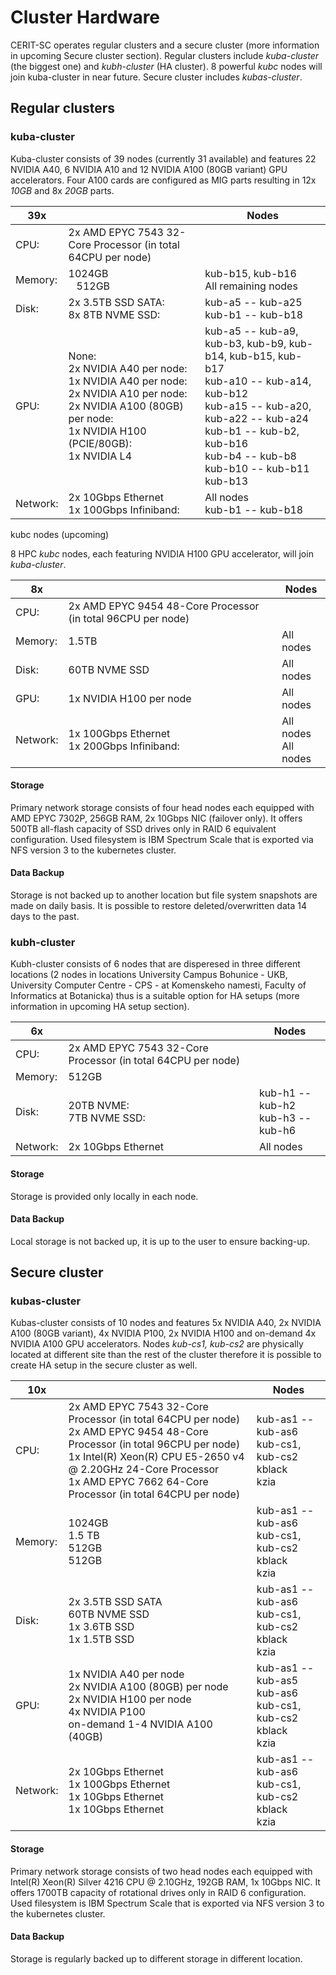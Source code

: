 
# Cluster Hardware

CERIT-SC operates regular clusters and a secure cluster (more information in upcoming Secure cluster section). Regular clusters include *kuba-cluster* (the biggest one) and *kubh-cluster* (HA cluster). 8 powerful *kubc* nodes will join kuba-cluster in near future. Secure cluster includes *kubas-cluster*.

## Regular clusters
### kuba-cluster

Kuba-cluster consists of 39 nodes (currently 31 available) and features 22 NVIDIA A40, 6 NVIDIA A10 and 12 NVIDIA A100 (80GB variant) GPU accelerators. Four A100 cards are configured as MIG parts resulting in 12x *10GB* and 8x *20GB* parts.

<table>
  <thead>
    <tr>
      <th>39x</th>
      <th></th>
      <th>Nodes</th>
    </tr>
  </thead>
  <tbody>
    <tr>
      <td>CPU:</td><td>2x AMD EPYC 7543 32-Core Processor (in total 64CPU per node) </td>
    </tr>
    <tr>
      <td>Memory:</td><td>1024GB<br/>&nbsp;&nbsp;&nbsp;512GB</td><td>kub-b15, kub-b16<br/>All remaining nodes</td>
    </tr>
    <tr>
      <td>Disk:</td><td>2x 3.5TB SSD SATA:<br/>8x 8TB NVME SSD:</td><td>kub-a5 -- kub-a25<br/>kub-b1 -- kub-b18</td>
    </tr>
    <tr>
      <td>GPU:</td><td>None:<br/>2x NVIDIA A40 per node:<br/>1x NVIDIA A40 per node:<br/> 2x NVIDIA A10 per node:<br/>2x NVIDIA A100 (80GB) per node:<br/>1x NVIDIA H100 (PCIE/80GB):<br/>1x NVIDIA L4</td>
                   <td>kub-a5 -- kub-a9, kub-b3, kub-b9, kub-b14, kub-b15, kub-b17<br/>kub-a10 -- kub-a14, kub-b12<br/>kub-a15 -- kub-a20, kub-a22 -- kub-a24<br/>kub-b1 -- kub-b2, kub-b16<br/>kub-b4 -- kub-b8<br/>kub-b10 -- kub-b11<br/>kub-b13</td>
    </tr>
    <tr>
      <td>Network:</td><td>2x 10Gbps Ethernet<br/>1x 100Gbps Infiniband:</td><td>All nodes<br/>kub-b1 -- kub-b18</td>
    </tr>
  </tbody>
</table>

<Callout type="tip">
kubc nodes (upcoming)

8 HPC *kubc* nodes, each featuring NVIDIA H100 GPU accelerator, will join *kuba-cluster*. 

<table>
  <thead>
    <tr>
      <th>8x</th>
      <th></th>
      <th>Nodes</th>
    </tr>
  </thead>
  <tbody>
    <tr>
      <td>CPU:</td><td>2x AMD EPYC 9454 48-Core Processor (in total 96CPU per node)</td>
    </tr>
    <tr>
      <td>Memory:</td><td>1.5TB</td><td>All nodes</td>
    </tr>
    <tr>
      <td>Disk:</td><td>60TB NVME SSD</td><td>All nodes</td>
    </tr>
    <tr>
      <td>GPU:</td><td>1x NVIDIA H100 per node</td><td>All nodes</td>
    </tr>
    <tr>
      <td>Network:</td><td>1x 100Gbps Ethernet<br/>1x 200Gbps Infiniband:</td><td>All nodes<br/>All nodes</td>
    </tr>
  </tbody>
</table>
</Callout>

#### Storage

Primary network storage consists of four head nodes each equipped with AMD EPYC 7302P, 256GB RAM, 2x 10Gbps NIC (failover only). It offers 500TB all-flash capacity of SSD drives only in RAID 6 equivalent configuration. Used filesystem is IBM Spectrum Scale that is exported via NFS version 3 to the kubernetes cluster.

#### Data Backup

Storage is not backed up to another location but file system snapshots are made on daily basis. It is possible to restore deleted/overwritten data 14 days to the past.

### kubh-cluster

Kubh-cluster consists of 6 nodes that are disperesed in three different locations (2 nodes in locations University Campus Bohunice - UKB, University Computer Centre - CPS - at Komenskeho namesti, Faculty of Informatics at Botanicka) thus is a suitable option for HA setups (more information in upcoming HA setup section).

<table>
  <thead>
    <tr>
      <th>6x</th>
      <th></th>
      <th>Nodes</th>
    </tr>
  </thead>
  <tbody>
    <tr>
      <td>CPU:</td><td>2x AMD EPYC 7543 32-Core Processor (in total 64CPU per node)</td>
    </tr>
    <tr>
      <td>Memory:</td><td>512GB</td>
    </tr>
    <tr>
      <td>Disk:</td><td>20TB NVME:<br/>7TB NVME SSD:</td><td>kub-h1 -- kub-h2<br/>kub-h3 -- kub-h6</td>
    </tr>
    <tr>
      <td>Network:</td><td>2x 10Gbps Ethernet</td><td>All nodes</td>
    </tr>
  </tbody>
</table>

#### Storage

Storage is provided only locally in each node. 

#### Data Backup

Local storage is not backed up, it is up to the user to ensure backing-up.

## Secure cluster
### kubas-cluster

Kubas-cluster consists of 10 nodes and features 5x NVIDIA A40, 2x NVIDIA A100 (80GB variant), 4x NVIDIA P100, 2x NVIDIA H100 and on-demand 4x NVIDIA A100 GPU accelerators. Nodes *kub-cs1, kub-cs2* are physically located at different site than the rest of the cluster therefore it is possible to create HA setup in the secure cluster as well. 

<table>
  <thead>
    <tr>
      <th>10x</th>
      <th></th>
      <th>Nodes</th>
    </tr>
  </thead>
  <tbody>
    <tr>
      <td>CPU:</td><td>2x AMD EPYC 7543 32-Core Processor (in total 64CPU per node)<br/>2x AMD EPYC 9454 48-Core Processor (in total 96CPU per node)<br/>1x Intel(R) Xeon(R) CPU E5-2650 v4 @ 2.20GHz 24-Core Processor<br/>1x AMD EPYC 7662 64-Core Processor (in total 64CPU per node)</td><td>kub-as1 -- kub-as6<br/>kub-cs1, kub-cs2<br/>kblack<br/>kzia</td>
    </tr>
    <tr>
      <td>Memory:</td><td>1024GB<br/>1.5 TB<br/>512GB<br/>512GB</td><td>kub-as1 -- kub-as6<br/>kub-cs1, kub-cs2<br/>kblack<br/>kzia</td>
    </tr>
    <tr>
      <td>Disk:</td><td>2x 3.5TB SSD SATA<br/>60TB NVME SSD<br/>1x 3.6TB SSD<br/>1x 1.5TB SSD</td><td>kub-as1 -- kub-as6<br/>kub-cs1, kub-cs2<br/>kblack<br/>kzia</td>
    </tr>
    <tr>
      <td>GPU:</td><td>1x NVIDIA A40 per node<br/>2x NVIDIA A100 (80GB) per node<br/>2x NVIDIA H100 per node<br/>4x NVIDIA P100<br/>on-demand 1-4 NVIDIA A100 (40GB)</td><td>kub-as1 -- kub-as5<br/>kub-as6<br/>kub-cs1, kub-cs2<br/>kblack<br/>kzia</td>
    </tr>
    <tr>
      <td>Network:</td><td>2x 10Gbps Ethernet<br/>1x 100Gbps Ethernet<br/>1x 10Gbps Ethernet<br/>1x 10Gbps Ethernet</td><td>kub-as1 -- kub-as6<br/>kub-cs1, kub-cs2<br/>kblack<br/>kzia</td>
    </tr>
  </tbody>
</table>


#### Storage

Primary network storage consists of two head nodes each equipped with Intel(R) Xeon(R) Silver 4216 CPU @ 2.10GHz, 192GB RAM, 1x 10Gbps NIC. It offers 1700TB capacity of rotational drives only in RAID 6 configuration. Used filesystem is IBM Spectrum Scale that is exported via NFS version 3 to the kubernetes cluster.

#### Data Backup

Storage is regularly backed up to different storage in different location.
